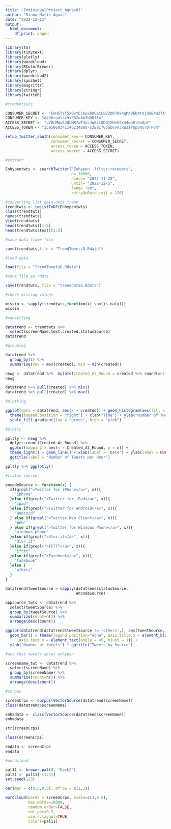```yaml
---
title: "IndividualProject_Aguas#1"
author: "Diana Marie Aguas"
date: "2022-12-13"
output:
  html_document:
    df_print: paged
---
```


```r
library(tm)
library(tidytext)
library(plotly)
library(wordcloud)
library(RColorBrewer)
library(dplyr)
library(wordcloud2)
library(syuzhet)
library(magrittr)
library(stringr)
library(twitteR)
```

```r
#credentials

CONSUMER_SECRET <- "EmH5TYf5X0vYCiKwxb8GaCCwZ2DR7094qMA9hb4tXjdoE4W27A"
CONSUMER_KEY <- "Az08rualcz9xPB2uAA3bDRftn"
ACCESS_SECRET <- "gYDcMWu6JQLMR7wT3osJq6itQD9YXHek9r44wp8tOo0pT"
ACCESS_TOKEN <- "1595060341146234880-s3E81fGpab6vA3xWJIPhpVAu7DTP8h"

setup_twitter_oauth(consumer_key = CONSUMER_KEY,
                    consumer_secret = CONSUMER_SECRET,
                    access_token = ACCESS_TOKEN,
                    access_secret = ACCESS_SECRET)
```

```r
#extract

Enhypentwts <- searchTwitter("Enhypen -filter:retweets",
                             n= 10000,
                             since= "2022-11-28",
                             until= "2022-12-5",
                             lang= "en",
                             retryOnRateLimit = 120)
```

```r
#converting list data-data frame
trendtwts <- twListToDF(Enhypentwts)
class(trendtwts)
names(trendtwts)
View(trendtwts)
head(trendtwts)[1:5]
head(trendtwts$text)[1:5]
```

```r
#save data frame file

save(trendtwts,file = "TrendTweetsD.Rdata")
```

```r
#load data

load(file = "TrendTweetsD.Rdata")
```

```r
#save file as rdata

save(trendtwts, file = "trenddata2.Rdata")
```

```r
#check missing values

missin <- sapply(trendtwts,function(x) sum(is.na(x)))
missin
```

```r
#subsetting

datatrend <- trendtwts %>%
  select(screenName,text,created,statusSource)
datatrend
```

```r
#grouping

datatrend %>% 
  group_by(1) %>%
  summarise(max = max(created), min = min(created))

newg <- datatrend %>%  mutate(Created_At_Round = created %>% round(units = 'hours') %>% as.POSIXct())
newg

datatrend %>% pull(created) %>% min()
datatrend %>% pull(created) %>% max()
```

```r
#plotting

ggplot(data = datatrend, aes(x = created)) + geom_histogram(aes(fill = ..count..)) +
  theme(legend.position = "right") + xlab("Time") + ylab("Number of Tweets") + 
  scale_fill_gradient(low = "green", high = "pink")
```

```r
#plotly

gpltly <- newg %>% 
  dplyr::count(Created_At_Round) %>% 
  ggplot(mapping = aes(x = Created_At_Round, y = n)) +
  theme_light() + geom_line() + xlab(label = 'Date') + ylab(label = NULL) +
  ggtitle(label = 'Number of Tweets per Hour')

gpltly %>% ggplotly()
```

```r
#status source

encodeSource <- function(x) {
  if(grepl(">Twitter for iPhone</a>", x)){
    "iphone"
  }else if(grepl(">Twitter for iPad</a>", x)){
    "ipad"
  }else if(grepl(">Twitter for Android</a>", x)){
    "android"
  } else if(grepl(">Twitter Web Client</a>", x)){
    "Web"
  } else if(grepl(">Twitter for Windows Phone</a>", x)){
    "windows phone"
  }else if(grepl(">dlvr.it</a>", x)){
    "dlvr.it"
  }else if(grepl(">IFTTT</a>", x)){
    "ifttt"
  }else if(grepl(">Facebook</a>", x)){  
    "facebook"
  }else {
    "others"
  }
}
```

```r

datatrend$tweetSource = sapply(datatrend$statusSource, 
                               encodeSource)

appsource_twts <- datatrend %>% 
  select(tweetSource) %>%
  group_by(tweetSource) %>%
  summarize(count=n()) %>%
  arrange(desc(count))
```

```r

ggplot(datatrend[datatrend$tweetSource != 'others',], aes(tweetSource, fill = tweetSource)) +
  geom_bar() + theme(legend.position="none", axis.title.x = element_blank(),
      axis.text.x = element_text(angle = 45, hjust = 1)) +
  ylab("Number of tweets") + ggtitle("Tweets by Source")
```

```r
#acc that tweets about enhypen

screenname_twt <- datatrend %>%
  select(screenName) %>%
  group_by(screenName) %>%
  summarize(count=n()) %>%
  arrange(desc(count))
```

```r
#corpus

screenCrps <- Corpus(VectorSource(datatrend$screenName))
class(datatrend$screenName)

enhadata <- class(VectorSource(datatrend$screenName))
enhadata

str(screenCrps)

class(screenCrps)

endata <- screenCrps
endata
```

```r
#wordcloud

pal11 <- brewer.pal(8, "Dark2")
pal21 <- pal11[-(1:4)]
set.seed(123)

par(mar = c(0,0,0,0), mfrow = c(1,1))

wordcloud(words = screenCrps, scale=c(3,0.5),
          max.words=10000,
          random.order=FALSE,
          rot.per=0.5,
          use.r.layout=TRUE,
          colors=pal11)
```
